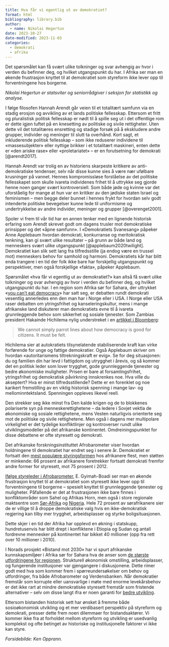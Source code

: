 ```yaml
---
title: Hva får vi egentlig ut av demokratiet?
format: html
bibliography: library.bib
author: 
  - name: Nikolai Hegertun
date: 2023-10-27
date-modified: 2023-11-03
categories:
  - demokrati
  - afrika
---
```

Det spørsmålet kan få svært ulike tolkninger og svar avhengig av hvor i verden du befinner deg, og hvilket utgangspunkt du har. I Afrika ser man en økende frustrasjon knyttet til at demokratiet som styreform ikke lever opp til forventningene hos borgerne.

*Nikolai Hegertun er statsviter og seniorrådgiver i seksjon for statistikk og analyse.*

I følge filosofen Hannah Arendt går veien til et totalitært samfunn via en stadig erosjon og avvikling av et lands politiske fellesskap. Ettersom et fritt og pluralistisk politisk fellesskap er nødt til å spille seg ut i det offentlige rom er dette igjen tuftet på en knesetting av politiske og sivile rettigheter. Uten dette vil det totalitæres ensretting og stadige forsøk på å ekskludere andre grupper, individer og meninger til slutt ta overhånd. Kort sagt, et inkluderende politisk fellesskap -- som ikke reduserer individene til «massesubjekter» eller nyttige brikker i et totalitært maskineri, enten dette er «den ariske rase» eller «proletariatet» -- er en forutsetning for demokrati [@arendt2017].

Hannah Arendt var trolig en av historiens skarpeste kritikere av anti-demokratiske tendenser, selv når disse kunne sies å være nær ufølbare krusninger på vannet. Hennes kompromissløse forståelse av det politiske fellesskapet som skulle ivareta individenes frihet til å uttrykke seg gjorde henne noen ganger svært kontroversiell. Som både jøde og kvinne var det uforståelig for mange at hun var en kritiker av den jødiske staten Israel og feminismen -- men begge deler bunnet i hennes frykt for hvordan selv godt intenderte politiske bevegelser kunne lede til uniformisme og undertrykkelse av andre individer, meninger og grupper [@overenget2001].

Spoler vi frem til vår tid har en annen tenker med en lignende historisk erfaring som Arendt skrevet godt om dagens trusler mot demokratiske prinsipper og det «åpne samfunn». I «Demokratiets Svanesang» påpeker Anne Applebaum hvordan demokrati, konkurranse og meritokratisk tenkning, kan gi svært ulike resultater -- på grunn av både land og menneskers svært ulike utgangspunkt [@applebaum2020twilight]. Demokratiet kan slik sett lang fra tilfredsstille (ja endog være en trussel mot) menneskers behov for samhold og harmoni. Demokratiets kår har blitt enda trangere i en tid der folk ikke bare har forskjellig utgangspunkt og perspektiver, men også forskjellige «fakta», påpeker Applebaum.

Spørsmålet «hva får vi egentlig ut av demokratiet?» kan altså få svært ulike tolkninger og svar avhengig av hvor i verden du befinner deg, og hvilket utgangspunkt du har. I en region som Afrika sør for Sahara, der uttrykket «[you can't eat democracy](https://kenopalo.substack.com/p/you-cant-eat-democracy)» har satt seg, er debatten rundt demokrati vesentlig annerledes enn den man har i Norge eller i USA. I Norge eller USA raser debatten om ytringsfrihet og kanseleringskultur, mens i mange afrikanske land diskuterer man demokratiets evne til å ivareta grunnleggende behov som sikkerhet og sosiale tjenester. Som Zambias president Hakainde Hichilema nylig understreket i en [artikkel i Bloomberg](https://www.bloomberg.com/opinion/articles/2023-03-28/debt-restructuring-is-no-recipe-for-democracy-says-zambia-president-hichilema):

> We cannot simply parrot lines about how democracy is good for citizens. It must be felt.

Hichilema sier at autokratiets tilsynelatende stabiliserende kraft kan virke forførende for unge og fattige demokratier. Også Applebaum skriver om hvordan «autoritarismens tiltrekningskraft er evig». Se for deg situasjonen: du og familien din har levd i fattigdom og utrygghet i årevis, og så kommer det en politisk leder som lover trygghet, gode grunnleggende tjenester og bedre økonomiske muligheter. Prisen er bare at forsamlingsfrihet, ytringsfrihet og demokratisk påvirkning innskrenkes noe. Hva ville du akseptert? Hva er minst tilfredsstillende? Dette er en forenklet og noe karikert fremstilling av en viktig historisk spenning i mange lav- og mellominntektsland. Spenningen oppleves likevel reell.

Den strekker seg ikke minst fra Den kalde krigen og de to blokkenes polariserte syn på menneskerettighetene -- da ledere i Sovjet vektla de økonomiske og sosiale rettighetene, mens Vesten naturligvis orienterte seg mot de politiske og sivile rettighetene. Men også i dagens mer multipolare virkelighet er det tydelige konfliktlinjer og kontroverser rundt ulike utviklingsmodeller på det afrikanske kontinentet. Omdreiningspunktet for disse debattene er ofte styresett og demokrati.

Det afrikanske forskningsinstituttet Afrobarometer viser hvordan holdningene til demokratiet har endret seg i senere år. Demokratiet er fortsatt den [mest populære styringsformen](https://www.afrobarometer.org/articles/declining-satisfaction-threatens-african-democracy-afrobarometer-ceo-reveals/) hos afrikanere flest, men støtten er minkende: 66 prosent av afrikanere foretrekker fortsatt demokrati fremfor andre former for styresett, mot 75 prosent i 2012.

[Ifølge styreleder i Afrobarometer](https://www.afrobarometer.org/articles/afrobarometer-data-show-worrying-trends-for-democracy-in-africa-prof-gyimah-boadi-warns/), E. Gyimah-Boadi ser man en økende frustrasjon knyttet til at demokratiet som styresett ikke lever opp til forventningene til borgerne -- spesielt knyttet til grunnleggende tjenester og muligheter. Påfallende er det at frustrasjonen ikke bare finnes i konfliktområder som Sahel og Afrikas Horn, men også i store regionale maktsentre som [Sør-Afrika](https://www.afrobarometer.org/articles/anc-clings-to-lead-in-a-hypothetical-election-but-south-africans-faith-in-democracy-is-weak/) og [Nigeria](https://www.afrobarometer.org/publication/ad606-nigerians-want-democracy-though-dissatisfaction-rises-amid-worsening-economic-conditions/). Hele 72 prosent av sørafrikanere sier de er villige til å droppe demokratiske valg hvis en ikke-demokratisk regjering kan tilby mer trygghet, arbeidsplasser og styrke boligsituasjonen.

Dette skjer i en tid der Afrika har opplevd en økning i statskupp, hundretusenvis har blitt drept i konfliktene i Etiopia og Sudan og antall fordrevne mennesker på kontinentet har bikket 40 millioner (opp fra rett over 10 millioner i 2010).

I Norads prosjekt «Bistand mot 2030» har vi spurt afrikanske kunnskapsmiljøer i Afrika sør for Sahara hva de anser som [de største utfordringene for regionen](https://www.norad.no/om-bistand/publikasjon/2023/old-problems-and-new-realities-in-africa---and-the-role-of-development-cooperation/). Strukturell økonomisk omstilling, arbeidsplasser, og fungerende institusjoner var gjengangere i diskusjonene. Dette rimer godt med hva som kommer frem i spørreundersøkelser om behov og utfordringer, fra både Afrobarometer og Verdensbanken. Når demokratier fremstår som korrupte eller uansvarlige i møte med enorme levekårsbehov er det ikke rart at mindre demokratiske styresett fremstår som fristende alternativer -- selv om disse langt ifra er noen garanti for [bedre utvikling](https://www.economist.com/leaders/2023/10/05/why-africans-are-losing-faith-in-democracy).

Ettersom bistanden historisk sett har ønsket å fremme både sosioøkonomisk utvikling og et mer verdibasert perspektiv på styreform og demokrati, presser dette frem noen dilemmaer for bistandsaktører. Vi kommer ikke fra at forholdet mellom styreform og utvikling er usedvanlig komplekst og ofte betinget av historiske og institusjonelle faktorer vi ikke kan styre.

*Forsidebilde: Ken Opprann.*
